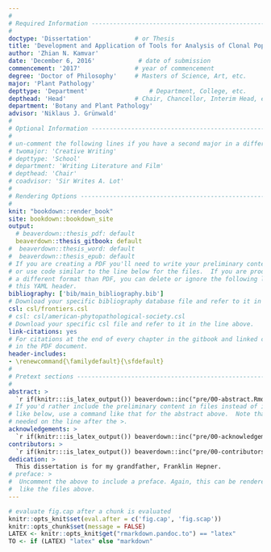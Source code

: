 ```yaml
---
#
# Required Information --------------------------------------------------------
#
doctype: 'Dissertation'            # or Thesis
title: 'Development and Application of Tools for Analysis of Clonal Population Genetics'
author: 'Zhian N. Kamvar'
date: 'December 6, 2016'            # date of submission
commencement: '2017'               # year of commencement
degree: 'Doctor of Philosophy'     # Masters of Science, Art, etc. 
major: 'Plant Pathology'
depttype: 'Department'                 # Department, College, etc.
depthead: 'Head'                   # Chair, Chancellor, Interim Head, etc.
department: 'Botany and Plant Pathology'
advisor: 'Niklaus J. Grünwald'
#
# Optional Information --------------------------------------------------------
#
# un-comment the following lines if you have a second major in a different dept.
# twomajor: 'Creative Writing'
# depttype: 'School'
# department: 'Writing Literature and Film'
# depthead: 'Chair'
# coadvisor: 'Sir Writes A. Lot'
#
# Rendering Options -----------------------------------------------------------
#
knit: "bookdown::render_book"
site: bookdown::bookdown_site
output: 
  # beaverdown::thesis_pdf: default
  beaverdown::thesis_gitbook: default
#  beaverdown::thesis_word: default
#  beaverdown::thesis_epub: default
# If you are creating a PDF you'll need to write your preliminary content here 
# or use code similar to the line below for the files.  If you are producing in 
# a different format than PDF, you can delete or ignore the following lines in 
# this YAML header.
bibliography: ['bib/main_bibliography.bib']
# Download your specific bibliography database file and refer to it in the line above.
csl: csl/frontiers.csl
# csl: csl/american-phytopathological-society.csl
# Download your specific csl file and refer to it in the line above.
link-citations: yes
# For citations at the end of every chapter in the gitbook and linked citations
# in the PDF document.
header-includes:
- \renewcommand{\familydefault}{\sfdefault}
#
# Pretext sections ------------------------------------------------------------
#
abstract: >
  `r if(knitr:::is_latex_output()) beaverdown::inc("pre/00-abstract.Rmd")`
# If you'd rather include the preliminary content in files instead of inline
# like below, use a command like that for the abstract above.  Note that a tab is 
# needed on the line after the >.
acknowledgements: >
  `r if(knitr:::is_latex_output()) beaverdown::inc("pre/00-acknowledgements.Rmd")`
contributors: > 
  `r if(knitr:::is_latex_output()) beaverdown::inc("pre/00-contributors.Rmd")`
dedication: >
  This dissertation is for my grandfather, Franklin Hepner.
# preface: >  
#  Uncomment the above to include a preface. Again, this can be rendered much
#  like the files above.
---
```



```r
# evaluate fig.cap after a chunk is evaluated
knitr::opts_knit$set(eval.after = c('fig.cap', 'fig.scap'))
knitr::opts_chunk$set(message = FALSE)
LATEX <- knitr::opts_knit$get("rmarkdown.pandoc.to") == "latex"
TO <- if (LATEX) "latex" else "markdown"
```
